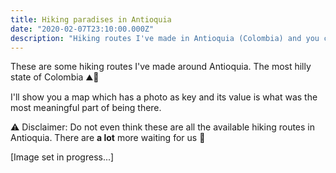 ```yaml
---
title: Hiking paradises in Antioquia
date: "2020-02-07T23:10:00.000Z"
description: "Hiking routes I've made in Antioquia (Colombia) and you could try too."
---
```


These are some hiking routes I've made around Antioquia. The most hilly state of Colombia ⛰️🍃

I'll show you a map which has a photo as key and its value is what was the most meaningful part of being there.

⚠️ Disclaimer: Do not even think these are all the available hiking routes in Antioquia.
There are **a lot** more waiting for us 🥾

<AntioquiaImages />


[Image set in progress...]
